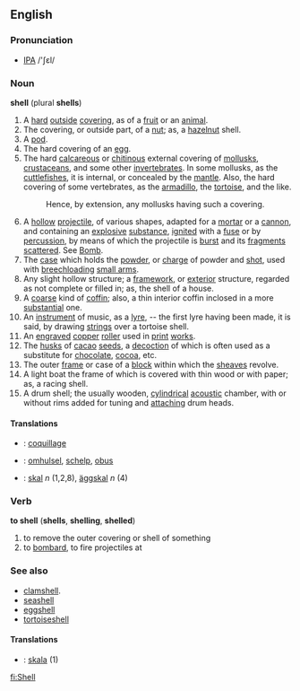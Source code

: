 ==English==
===Pronunciation===
* [[IPA]] /'ʃεl/
===Noun===
'''shell''' (plural '''shells''')
#A [[hard]] [[outside]] [[cover]]ing, as of a [[fruit]] or an [[animal]].
#The covering, or outside part, of a [[nut]]; as, a [[hazelnut]] shell.
#A [[pod]].
#The hard covering of an [[egg]].
#The hard [[calcareous]] or [[chitinous]] external covering of [[mollusk]]s, [[crustacean]]s, and some other [[invertebrate]]s. In some mollusks, as the [[cuttlefish]]es, it is internal, or concealed by the [[mantle]]. Also, the hard covering of some vertebrates, as the [[armadillo]], the [[tortoise]], and the like.
#:Hence, by extension, any mollusks having such a covering.
#A [[hollow]] [[projectile]], of various shapes, adapted for a [[mortar]] or a [[cannon]], and containing an [[explosive]] [[substance]], [[ignite]]d with a [[fuse]] or by [[percussion]], by means of which the projectile is [[burst]] and its [[fragment]]s [[scatter]]ed. See [[Bomb]].
#The [[case]] which holds the [[powder]], or [[charge]] of powder and [[shot]], used with [[breechloading]] [[small arms]].
#Any slight hollow structure; a [[framework]], or [[exterior]] structure, regarded as not complete or filled in; as, the shell of a house.
#A [[coarse]] kind of [[coffin]]; also, a thin interior coffin inclosed in a more [[substantial]] one.
#An [[instrument]] of music, as a [[lyre]], -- the first lyre having been made, it is said, by drawing [[string]]s over a tortoise shell.
#An [[engrave]]d [[copper]] [[roller]] used in [[print]] [[work]]s.
#The [[husk]]s of [[cacao]] [[seed]]s, a [[decoction]] of which is often used as a substitute for [[chocolate]], [[cocoa]], etc.
#The outer [[frame]] or case of a [[block]] within which the [[sheave]]s revolve.
#A light boat the frame of which is covered with thin wood or with paper; as, a racing shell.
#A drum shell; the usually wooden, [[cylindrical]] [[acoustic]] chamber, with or without rims added for tuning and [[attach]]ing drum heads.

==== Translations ====
*{{fr}}: [[coquillage]]
*{{nl}}: [[omhulsel]], [[schelp]], [[obus]]
*{{sv}}: [[skal]] ''n'' (1,2,8), [[äggskal]] ''n'' (4)

===Verb===
'''to shell''' ('''shells''', '''shelling''', '''shelled''')
#to remove the outer covering or shell of something
#to [[bombard]], to fire projectiles at

===See also===
*[[clamshell]].
*[[seashell]]
*[[eggshell]]
*[[tortoiseshell]]

====Translations====
*{{sv}}: [[skala]] (1)

[[fi:Shell]]